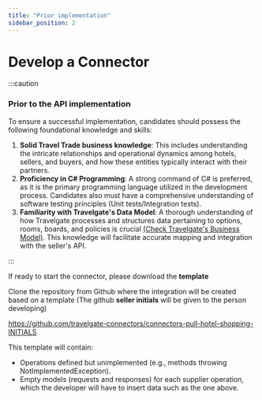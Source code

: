```yaml
---
title: "Prior implementation"
sidebar_position: 2
---
```


# Develop a Connector

:::caution
### **Prior to the API implementation**

To ensure a successful implementation, candidates should possess the following foundational knowledge and skills:

1. **Solid Travel Trade business knowledge**: This includes understanding the intricate relationships and operational dynamics among hotels, sellers, and buyers, and how these entities typically interact with their partners.
2. **Proficiency in C# Programming**: A strong command of C# is preferred, as it is the primary programming language utilized in the development process. Candidates also must have a comprehensive understanding of software testing principles (Unit tests/Integration tests).
3. **Familiarity with Travelgate's Data Model**: A thorough understanding of how Travelgate processes and structures data pertaining to options, rooms, boards, and policies is crucial [(Check Travelgate's Business Model)](../Shopping_Workflow/#travelgates-business-model). This knowledge will facilitate accurate mapping and integration with the seller's API.

:::

If ready to start the connector, please download the **template**

Clone the repository from Github where the integration will be created based on a template (The github **seller initials** will be given to the person developing)

https://github.com/travelgate-connectors/connectors-pull-hotel-shopping-INITIALS

This template will contain:

- Operations defined but unimplemented (e.g., methods throwing NotImplementedException).
- Empty models (requests and responses) for each supplier operation, which the developer will have to insert data such as the one above.